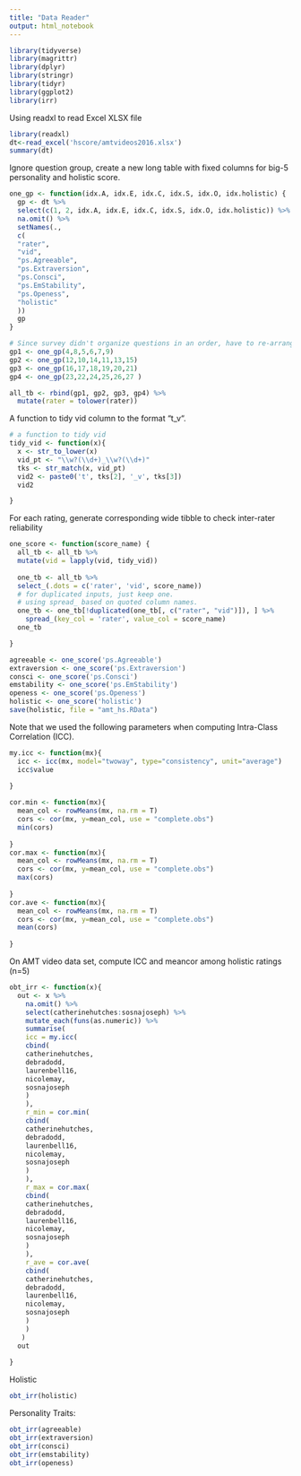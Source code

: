 ```yaml
---
title: "Data Reader"
output: html_notebook
---
```


```r
library(tidyverse)
library(magrittr)
library(dplyr)
library(stringr)
library(tidyr)
library(ggplot2)
library(irr)
```

Using readxl to read Excel XLSX file

```r
library(readxl)
dt<-read_excel('hscore/amtvideos2016.xlsx')
summary(dt)


```

Ignore question group, create a new long table with fixed columns for big-5 personality and holistic score.

```r
one_gp <- function(idx.A, idx.E, idx.C, idx.S, idx.O, idx.holistic) {
  gp <- dt %>%
  select(c(1, 2, idx.A, idx.E, idx.C, idx.S, idx.O, idx.holistic)) %>%
  na.omit() %>%
  setNames(.,
  c(
  "rater",
  "vid",
  "ps.Agreeable",
  "ps.Extraversion",
  "ps.Consci",
  "ps.EmStability",
  "ps.Openess",
  "holistic"
  ))
  gp
}

# Since survey didn't organize questions in an order, have to re-arrange for each question type.
gp1 <- one_gp(4,8,5,6,7,9)
gp2 <- one_gp(12,10,14,11,13,15)
gp3 <- one_gp(16,17,18,19,20,21)
gp4 <- one_gp(23,22,24,25,26,27 )

all_tb <- rbind(gp1, gp2, gp3, gp4) %>%
  mutate(rater = tolower(rater))

```

A function to tidy vid column to the format "t\d+_v\d+".

```r
# a function to tidy vid
tidy_vid <- function(x){
  x <- str_to_lower(x)
  vid_pt <- "\\w?(\\d+)_\\w?(\\d+)"
  tks <- str_match(x, vid_pt)
  vid2 <- paste0('t', tks[2], '_v', tks[3])
  vid2

}
```

For each rating, generate corresponding wide tibble to check inter-rater reliability

```r
one_score <- function(score_name) {
  all_tb <- all_tb %>%
  mutate(vid = lapply(vid, tidy_vid))
  
  one_tb <- all_tb %>%
  select_(.dots = c('rater', 'vid', score_name))
  # for duplicated inputs, just keep one.
  # using spread_ based on quoted column names.
  one_tb <- one_tb[!duplicated(one_tb[, c("rater", "vid")]), ] %>%
    spread_(key_col = 'rater', value_col = score_name)
  one_tb

}

agreeable <- one_score('ps.Agreeable')
extraversion <- one_score('ps.Extraversion')
consci <- one_score('ps.Consci')
emstability <- one_score('ps.EmStability')
openess <- one_score('ps.Openess')
holistic <- one_score('holistic')
save(holistic, file = "amt_hs.RData")
```

Note that we used the following parameters when computing Intra-Class Correlation (ICC).
```r
my.icc <- function(mx){
  icc <- icc(mx, model="twoway", type="consistency", unit="average")
  icc$value
  
}

cor.min <- function(mx){
  mean_col <- rowMeans(mx, na.rm = T)
  cors <- cor(mx, y=mean_col, use = "complete.obs")
  min(cors)
  
}
cor.max <- function(mx){
  mean_col <- rowMeans(mx, na.rm = T)
  cors <- cor(mx, y=mean_col, use = "complete.obs")
  max(cors)
  
}
cor.ave <- function(mx){
  mean_col <- rowMeans(mx, na.rm = T)
  cors <- cor(mx, y=mean_col, use = "complete.obs")
  mean(cors)
  
}


```

On AMT video data set, compute ICC and meancor among holistic ratings (n=5)

```r
obt_irr <- function(x){
  out <- x %>%
    na.omit() %>%
    select(catherinehutches:sosnajoseph) %>%
    mutate_each(funs(as.numeric)) %>%
    summarise(
    icc = my.icc(
    cbind(
    catherinehutches,
    debradodd,
    laurenbell16,
    nicolemay,
    sosnajoseph
    )
    ),
    r_min = cor.min(
    cbind(
    catherinehutches,
    debradodd,
    laurenbell16,
    nicolemay,
    sosnajoseph
    )
    ),
    r_max = cor.max(
    cbind(
    catherinehutches,
    debradodd,
    laurenbell16,
    nicolemay,
    sosnajoseph
    )
    ),
    r_ave = cor.ave(
    cbind(
    catherinehutches,
    debradodd,
    laurenbell16,
    nicolemay,
    sosnajoseph
    )
    )
   )
  out
  
}
```

Holistic
```r
obt_irr(holistic)
```

Personality Traits:
```r
obt_irr(agreeable)
obt_irr(extraversion)
obt_irr(consci)
obt_irr(emstability)
obt_irr(openess)
```